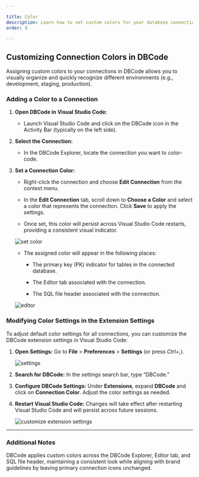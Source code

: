 ```yaml
---

title: Color
description: Learn how to set custom colors for your database connections in DBCode to differentiate between connections and reduce errors when navigating multiple tabs.
order: 8

---
```


## Customizing Connection Colors in DBCode

Assigning custom colors to your connections in DBCode allows you to visually organize and quickly recognize different environments (e.g., development, staging, production).

### Adding a Color to a Connection

1. **Open DBCode in Visual Studio Code:**
   - Launch Visual Studio Code and click on the DBCode icon in the Activity Bar (typically on the left side).

2. **Select the Connection:**
   - In the DBCode Explorer, locate the connection you want to color-code.

3. **Set a Connection Color:**
   - Right-click the connection and choose **Edit Connection** from the context menu.

   - In the **Edit Connection** tab, scroll down to **Choose a Color** and select a color that represents the connection. Click **Save** to apply the settings.

   - Once set, this color will persist across Visual Studio Code restarts, providing a consistent visual indicator.

   ![set color](./set-color.png)

   - The assigned color will appear in the following places:

     - The primary key (PK) indicator for tables in the connected database.

     - The Editor tab associated with the connection.
     
     - The SQL file header associated with the connection.

   ![editor](./editor.png)

### Modifying Color Settings in the Extension Settings

To adjust default color settings for all connections, you can customize the DBCode extension settings in Visual Studio Code:

1. **Open Settings:** Go to **File** > **Preferences** > **Settings** (or press *Ctrl+,*).

   ![settings](./settings.png)

2. **Search for DBCode:** In the settings search bar, type “DBCode.”

3. **Configure DBCode Settings:** Under **Extensions**, expand **DBCode** and click on **Connection Color**. Adjust the color settings as needed.

4. **Restart Visual Studio Code:** Changes will take effect after restarting Visual Studio Code and will persist across future sessions.

   ![customize extension settings](./customize-extension-settings.png)

---

### Additional Notes

DBCode applies custom colors across the DBCode Explorer, Editor tab, and SQL file header, maintaining a consistent look while aligning with brand guidelines by leaving primary connection icons unchanged.